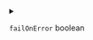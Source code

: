 
<details>
<summary>

`failOnError`  <span class="config-field-type">boolean</span> 

</summary>

FailOnError specifies if the sync should fail if the command fails

</details>
